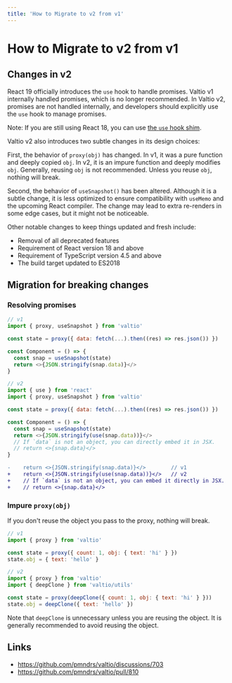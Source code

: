 ```yaml
---
title: 'How to Migrate to v2 from v1'
---
```


# How to Migrate to v2 from v1

## Changes in v2

React 19 officially introduces the `use` hook to handle promises.
Valtio v1 internally handled promises, which is no longer recommended.
In Valtio v2, promises are not handled internally,
and developers should explicitly use the `use` hook to manage promises.

Note: If you are still using React 18, you can use [the `use` hook shim](https://github.com/dai-shi/react18-use).

Valtio v2 also introduces two subtle changes in its design choices:

First, the behavior of `proxy(obj)` has changed. In v1, it was a pure function and deeply copied `obj`. In v2, it is an impure function and deeply modifies `obj`. Generally, reusing `obj` is not recommended. Unless you reuse `obj`, nothing will break.

Second, the behavior of `useSnapshot()` has been altered. Although it is a subtle change, it is less optimized to ensure compatibility with `useMemo` and the upcoming React compiler. The change may lead to extra re-renders in some edge cases, but it might not be noticeable.

Other notable changes to keep things updated and fresh include:

- Removal of all deprecated features
- Requirement of React version 18 and above
- Requirement of TypeScript version 4.5 and above
- The build target updated to ES2018

## Migration for breaking changes

### Resolving promises

```js
// v1
import { proxy, useSnapshot } from 'valtio'

const state = proxy({ data: fetch(...).then((res) => res.json()) })

const Component = () => {
  const snap = useSnapshot(state)
  return <>{JSON.stringify(snap.data)}</>
}
```

```js
// v2
import { use } from 'react'
import { proxy, useSnapshot } from 'valtio'

const state = proxy({ data: fetch(...).then((res) => res.json()) })

const Component = () => {
  const snap = useSnapshot(state)
  return <>{JSON.stringify(use(snap.data))}</>
  // If `data` is not an object, you can directly embed it in JSX.
  // return <>{snap.data}</>
}
```

```diff
-    return <>{JSON.stringify(snap.data)}</>        // v1
+    return <>{JSON.stringify(use(snap.data))}</>   // v2
+    // If `data` is not an object, you can embed it directly in JSX.
+    // return <>{snap.data}</>
```

### Impure `proxy(obj)`

If you don't reuse the object you pass to the proxy, nothing will break.

```js
// v1
import { proxy } from 'valtio'

const state = proxy({ count: 1, obj: { text: 'hi' } })
state.obj = { text: 'hello' }
```

```js
// v2
import { proxy } from 'valtio'
import { deepClone } from 'valtio/utils'

const state = proxy(deepClone({ count: 1, obj: { text: 'hi' } }))
state.obj = deepClone({ text: 'hello' })
```

Note that `deepClone` is unnecessary unless you are reusing the object.
It is generally recommended to avoid reusing the object.

## Links

- https://github.com/pmndrs/valtio/discussions/703
- https://github.com/pmndrs/valtio/pull/810
